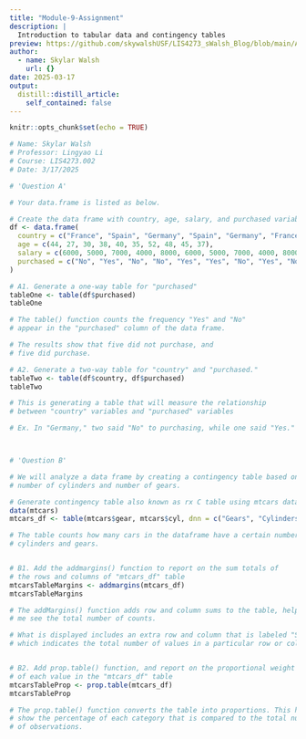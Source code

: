 ```yaml
---
title: "Module-9-Assignment"
description: |
  Introduction to tabular data and contingency tables
preview: https://github.com/skywalshUSF/LIS4273_sWalsh_Blog/blob/main/ANOVA.png?raw=true
author:
  - name: Skylar Walsh
    url: {}
date: 2025-03-17
output:
  distill::distill_article:
    self_contained: false
---
```



```r
knitr::opts_chunk$set(echo = TRUE)
```
```r
# Name: Skylar Walsh
# Professor: Lingyao Li
# Course: LIS4273.002
# Date: 3/17/2025

# 'Question A'

# Your data.frame is listed as below.

# Create the data frame with country, age, salary, and purchased variables
df <- data.frame(
  country = c("France", "Spain", "Germany", "Spain", "Germany", "France", "Spain", "France", "Germany", "France"),
  age = c(44, 27, 30, 38, 40, 35, 52, 48, 45, 37),
  salary = c(6000, 5000, 7000, 4000, 8000, 6000, 5000, 7000, 4000, 8000),
  purchased = c("No", "Yes", "No", "No", "Yes", "Yes", "No", "Yes", "No", "Yes")
)

# A1. Generate a one-way table for "purchased"
tableOne <- table(df$purchased)
tableOne

# The table() function counts the frequency "Yes" and "No"
# appear in the "purchased" column of the data frame.

# The results show that five did not purchase, and
# five did purchase.

# A2. Generate a two-way table for "country" and "purchased."
tableTwo <- table(df$country, df$purchased)
tableTwo

# This is generating a table that will measure the relationship 
# between "country" variables and "purchased" variables

# Ex. In "Germany," two said "No" to purchasing, while one said "Yes."



# 'Question B'

# We will analyze a data frame by creating a contingency table based on the
# number of cylinders and number of gears.

# Generate contingency table also known as rx C table using mtcars dataset. 
data(mtcars)
mtcars_df <- table(mtcars$gear, mtcars$cyl, dnn = c("Gears", "Cylinders"))

# The table counts how many cars in the dataframe have a certain number of
# cylinders and gears.


# B1. Add the addmargins() function to report on the sum totals of 
# the rows and columns of "mtcars_df" table
mtcarsTableMargins <- addmargins(mtcars_df)
mtcarsTableMargins

# The addMargins() function adds row and column sums to the table, helping
# me see the total number of counts.

# What is displayed includes an extra row and column that is labeled "Sum,"
# which indicates the total number of values in a particular row or column.


# B2. Add prop.table() function, and report on the proportional weight 
# of each value in the "mtcars_df" table
mtcarsTableProp <- prop.table(mtcars_df)
mtcarsTableProp

# The prop.table() function converts the table into proportions. This helps
# show the percentage of each category that is compared to the total number
# of observations.














```

